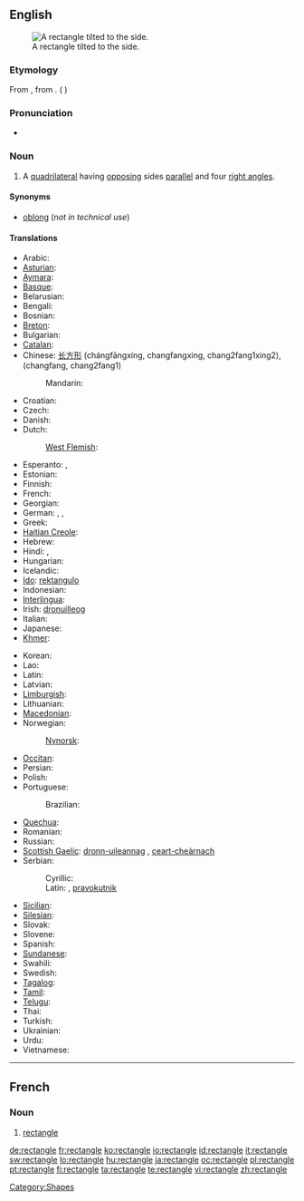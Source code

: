 {{wikipedia}}
==English==
[[Image:Geometry Rectangle.png|thumb|right|A rectangle tilted to the side.]]

===Etymology===
From {{etyl|frm|en}}, from {{etyl|fro|en}}. ({{ML.}} {{term|rectanglum||lang=la|right-angle triangle}})

===Pronunciation===
* {{audio|en-us-rectangle.ogg|Audio (US)}}

===Noun===
{{en-noun}}

# {{geometry}} A [[quadrilateral]] having [[opposing]] sides [[parallel]] and four [[right angle]]s.

====Synonyms====
* {{sense|quadrilateral}} [[oblong]] (''not in technical use'')

====Translations====
{{trans-top|quadrilateral}}
* Arabic: {{t-|ar|مستطيل|sc=Arab}}
* [[Asturian]]: {{t-|ast|rectángulu|m|xs=Asturian}}
* [[Aymara]]: {{t-|ay|wiskhalla|xs=Aymara}}
* [[Basque]]: {{t-|eu|laukizuzen|xs=Basque}}
* Belarusian: {{t-|be|прамавугольнік|sc=Cyrl|xs=Belarusian}}
* Bengali: {{t-|bn|আয়তক্ষেত্র|sc=BNchar|xs=Bengali}}
* Bosnian: {{t-|bs|pravougaonik}}
* [[Breton]]: {{t-|br|skouergorneg|xs=Breton}}
* Bulgarian: {{t-|bg|правоъгълник|sc=Cyrl}}
* [[Catalan]]: {{t-|ca|rectangle}}
* Chinese: [[长方形]] (chángfāngxíng, changfangxing, chang2fang1xing2), (changfang, chang2fang1)
*: Mandarin: {{t-|cmn|矩形|sc=Hani|xs=Mandarin}}
* Croatian: {{t-|hr|pravokutnik|m}}
* Czech: {{t-|cs|obdélník|m}}
* Danish: {{t-|da|rektangel}}
* Dutch: {{t+|nl|rechthoek|m}}
*: [[West Flemish]]: {{tø|vls|rechtoek}}
* Esperanto: {{t-|eo|ortangulo|xs=Esperanto}}, {{t-|eo|rektangulo|xs=Esperanto}}
* Estonian: {{t+|et|ristkülik}}
* Finnish: {{t+|fi|suorakulmio}}
* French: {{t+|fr|rectangle|m}}
* Georgian: {{t-|ka|მართკუთხედი|xs=Georgian}}
* German: {{t+|de|Rechteck|n}}, {{t-|de|Karree|n}}, {{t-|de|Orthogon}}
* Greek: {{t-|el|ορθογώνιο παραλληλόγραμμο|sc=Grek}}
* [[Haitian Creole]]: {{tø|ht|rektang}}
* Hebrew: {{t+|he|מלבן|m|tr=malbén|sc=Hebr}}
* Hindi: {{t-|hi|आयत|sc=Hindi|xs=Hindi}}, {{t-|hi|समकोण समानान्तर चतुर्भुज|sc=Hindi|xs=Hindi}}
* Hungarian: {{t+|hu|téglalap}}
* Icelandic: {{t-|is|rétthyrningur}}
* [[Ido]]: [[rektangulo]]
* Indonesian: {{t-|id|persegi panjang|xs=Indonesian}}
* [[Interlingua]]: {{t|ia|rectangulo|m|xs=Interlingua}}
* Irish: [[dronuilleog]]
* Italian: {{t-|it|rettangolo|m}}
* Japanese: {{t+|ja|長方形|tr=[[ちょうほうけい]], chōhōkei|sc=Jpan}}
* [[Khmer]]: {{t-|km|ចតុកោណកែង|xs=Khmer}}
{{trans-mid}}
* Korean: {{t-|ko|직사각형|sc=Hang}}
* Lao: {{t-|lo|ຮູບສີ່ແຈສາກ|sc=Laoo|xs=Lao}}
* Latin: {{t-|la|rectangulum}}
* Latvian: {{t-|lv|taisnstūris|xs=Latvian}}
* [[Limburgish]]: {{t-|li|rechhook|xs=Limburgish}}
* Lithuanian: {{t-|lt|stačiakampis|xs=Lithuanian}}
* [[Macedonian]]: {{t-|mk|правоаголник|sc=Cyrl|xs=Macedonian}}
* Norwegian: {{t+|no|rektangel}}
*: [[Nynorsk]]: {{t-|nn|rektangel|xs=Norwegian Nynorsk}}
* [[Occitan]]: {{t+|oc|rectangle|m|xs=Occitan}}
* Persian: {{t-|fa|مستطیل|sc=fa-Arab|xs=Persian}}
* Polish: {{t+|pl|prostokąt}}
* Portuguese: {{t+|pt|rectângulo}}
*: Brazilian: {{t+|pt|retângulo}}
* [[Quechua]]: {{t-|qu|wask'a|xs=Quechua}}
* Romanian: {{t-|ro|dreptunghi}}
* Russian: {{t+|ru|прямоугольник|sc=Cyrl}}
* [[Scottish Gaelic]]: [[dronn-uileannag]] {{f}}, [[ceart-cheàrnach]] {{m}}
* Serbian:
*: Cyrillic: {{t-|sr|правоугаоник|m|sc=Cyrl}}
*: Latin: {{t-|sr|pravougaonik|m}}, [[pravokutnik]] {{m}}
* [[Sicilian]]: {{t-|scn|rittànculu|xs=Sicilian}}
* [[Silesian]]: {{tø|szl|prostokůnt}}
* Slovak: {{t-|sk|obdĺžnik}}
* Slovene: {{t-|sl|pravokotnik|m}}
* Spanish: {{t+|es|rectángulo|m}}
* [[Sundanese]]: {{t-|su|pasagi burung|xs=Sundanese}}
* Swahili: {{t-|sw|mstatili|xs=Swahili}}
* Swedish: {{t+|sv|rektangel}}
* [[Tagalog]]: {{t-|tl|parihaba|xs=Tagalog}}
* [[Tamil]]: {{t-|ta|செவ்வகம்|xs=Tamil}}
* [[Telugu]]: {{t-|te|దీర్ఘ చతురస్రం|tr=deergha chatirasraM|sc=Telu}}
* Thai: {{t-|th|รูปสี่เหลี่ยมผืนผ้า|sc=Thai|xs=Thai}}
* Turkish: {{t+|tr|dikdörtgen}}
* Ukrainian: {{t-|uk|прямокутник|sc=Cyrl|xs=Ukrainian}}
* Urdu: {{t-|ur|مستطیل|sc=ur-Arab|xs=Urdu}}
* Vietnamese: {{t-|vi|hình chữ nhật|xs=Vietnamese}}
{{trans-bottom}}

[[Category:Shapes]]

----

==French==

===Noun===
{{fr-noun|m}}

# [[#English|rectangle]]

[[de:rectangle]]
[[fr:rectangle]]
[[ko:rectangle]]
[[io:rectangle]]
[[id:rectangle]]
[[it:rectangle]]
[[sw:rectangle]]
[[lo:rectangle]]
[[hu:rectangle]]
[[ja:rectangle]]
[[oc:rectangle]]
[[pl:rectangle]]
[[pt:rectangle]]
[[fi:rectangle]]
[[ta:rectangle]]
[[te:rectangle]]
[[vi:rectangle]]
[[zh:rectangle]]